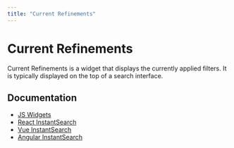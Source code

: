 ```yaml
---
title: "Current Refinements"
---
```


# Current Refinements

Current Refinements is a widget that displays the currently applied filters. It is typically displayed on the top of a search interface.

## Documentation

- [JS Widgets](https://www.algolia.com/doc/api-reference/widgets/current-refinements/js/)
- [React InstantSearch](https://www.algolia.com/doc/api-reference/widgets/current-refinements/react/)
- [Vue InstantSearch](https://www.algolia.com/doc/api-reference/widgets/current-refinements/vue/)
- [Angular InstantSearch](https://www.algolia.com/doc/api-reference/widgets/current-refinements/angular/)
